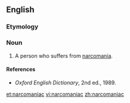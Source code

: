 ==English==

===Etymology===
{{prefix|narco|maniac|lang=en}}

===Noun===
{{en-noun}}

# A person who suffers from [[narcomania]].

====References====
* ''Oxford English Dictionary'', 2nd ed., 1989.

[[et:narcomaniac]]
[[vi:narcomaniac]]
[[zh:narcomaniac]]